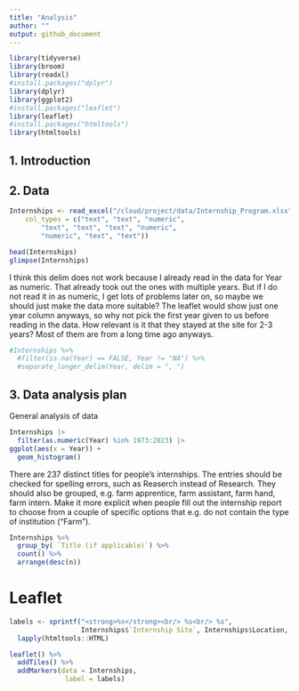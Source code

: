 ```yaml
---
title: "Analysis"
author: ""
output: github_document
---
```


```r
library(tidyverse)
library(broom)
library(readxl)
#install.packages("dplyr")
library(dplyr)
library(ggplot2)
#install.packages("leaflet")
library(leaflet)
#install.packages("htmltools")
library(htmltools)
```

## 1. Introduction



## 2. Data

```r
Internships <- read_excel("/cloud/project/data/Internship_Program.xlsx", 
    col_types = c("text", "text", "numeric", 
        "text", "text", "text", "numeric", 
        "numeric", "text", "text"))

head(Internships)
glimpse(Internships)
```


I think this delim does not work because I already read in the data for Year as numeric. That already took out the ones with multiple years. But if I do not read it in as numeric, I get lots of problems later on, so maybe we should just make the data more suitable? The leaflet would show just one year column anyways, so why not pick the first year given to us before reading in the data. How relevant is it that they stayed at the site for 2-3 years? Most of them are from a long time ago anyways. 
```r
#Internships %>%
  #filter(is.na(Year) == FALSE, Year != "NA") %>%
  #separate_longer_delim(Year, delim = ", ")
```



## 3. Data analysis plan

General analysis of data

```r
Internships |>
  filter(as.numeric(Year) %in% 1973:2023) |>
ggplot(aes(x = Year)) +
  geom_histogram()
```

There are 237 distinct titles for people's internships. The entries should be checked for spelling errors, such as Reaserch instead of Research. They should also be grouped, e.g. farm apprentice, farm assistant, farm hand, farm intern. Make it more explicit when people fill out the internship report to choose from a couple of specific options that e.g. do not contain the type of institution ("Farm"). 
```r
Internships %>%
  group_by( `Title (if applicable)`) %>%
  count() %>%
  arrange(desc(n))
```



# Leaflet

```r

labels <- sprintf("<strong>%s</strong><br/> %s<br/> %s", 
                  Internships$`Internship Site`, Internships$Location, Internships$Year) |>
  lapply(htmltools::HTML)
```


``` r
leaflet() %>%
  addTiles() %>%
  addMarkers(data = Internships,
              label = labels) 
```

